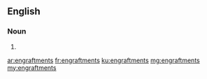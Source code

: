 ==English==

===Noun===
{{head|en|noun plural form}}

# {{plural of|engraftment|lang=en}}

[[ar:engraftments]]
[[fr:engraftments]]
[[ku:engraftments]]
[[mg:engraftments]]
[[my:engraftments]]